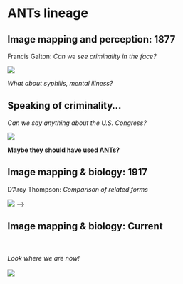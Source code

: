 # ANTs lineage

## Image mapping and perception: 1877

Francis Galton: _Can we see criminality in the face?_

![](./figures/galton.png)

_What about syphilis, mental illness?_

<!--
Notes:
* Use of "composite portraiture" and what he called "eugenics"
* Can we see criminality, mental illness, syphilis, and others in facial features?
* Despite the obvious prejudices driving his research, he was a pioneer.
-->

<!--

##

![](./background/figures/FrancisGalton2.jpg)
-->

<!--
Notes:
* Another example where he has manually categorized facial features and try to combine them
* Did not find much---composite tends to blend away to normality.
-->

##  Speaking of criminality...

_Can we say anything about the U.S. Congress?_

![](./background/figures/congressPersons.png)

__Maybe they should have used [ANTs](https://github.com/ntustison/CongressionalFaceTemplates)?__

<!--
Notes:
-->

##  Image mapping & biology:  1917

D'Arcy Thompson: _Comparison of related forms_

![](./figures/dthompson.png)
-->

<!--
Notes:
* Book: On Growth and Form
* Descriptive
* "This book of mine has little need of preface, for indeed it is 'all preface' from beginning to end."
-->

## Image mapping & biology: Current
<BR><BR>
_Look where we are now!_
<BR><BR>
![](./background/figures/r16xr85.png)


<!--
## ANTs family tree

![](./figures/lineage.jpg)
-->

<!--
References: @Horn1981, @Gee1993, @Grenander1993, @Thompson2001, @Miller2002, @Shen2002, @Arnold2014, @Thirion1998, @Rueckert1999, @Fischl2012, @Ashburner2012
-->

<!--
## Initial scope

![](./figures/ants_initial_scope.png)
-->

<!--
Notes:
* Brian work with Murray Grossman
* First registration paper
  - WBIR submission
  - FEM registraiton using B-spline basis functions.
  - "yeah, that registration is not that good---Jim would not like it."
-->
